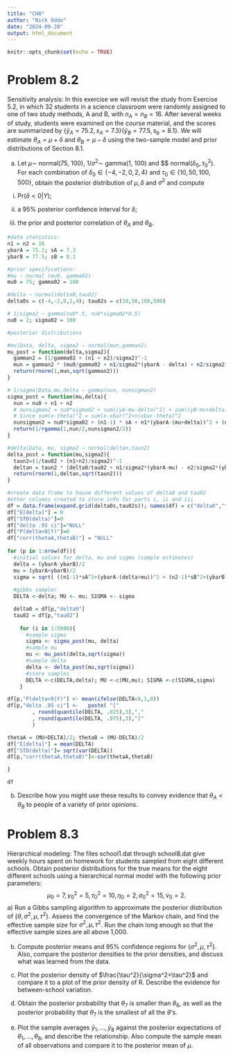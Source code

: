```yaml
---
title: "CH8"
author: "Nick Oddo"
date: "2024-09-28"
output: html_document
---
```



```r
knitr::opts_chunk$set(echo = TRUE)
```

# Problem 8.2

Sensitivity analysis: In this exercise we will revisit the study from Exercise 5.2, in which 32 students in a science classroom were randomly assigned to one of two study methods, A and B, with $n_A = n_B = 16$. After several weeks of study, students were examined on the course material, and the scores are summarized by $\{\bar{y}_A = 75.2, s_A = 7.3\} \{\bar{y}_B = 77.5, s_b = 8.1\}$. We will estimate $\theta_A = \mu + \delta$ and $\theta_B = \mu − \delta$ using the two-sample model and prior distributions of Section 8.1.

a) Let $\mu \sim$ normal(75, 100), $1/\sigma^2 \sim$ gamma(1, 100) and $\delta \sim $ normal($\delta_0, \tau_0^2$). For each combination of $\delta_0 \in \{−4,−2,0,2,4\}$ and $\tau_0 \in \{10,50,100,500\}$, obtain the posterior distribution of $\mu, \delta$ and $\sigma^2$ and compute

i. Pr($\delta < 0|Y$); 

ii. a 95% posterior confidence interval for $\delta$;

iii. the prior and posterior correlation of $θ_A$ and $θ_B$.

```r

#data statistics:
n1 = n2 = 16
ybarA = 75.2; sA = 7.3
ybarB = 77.5; sB = 8.1

#prior specifications:
#mu ~ normal (mu0, gamma02)
mu0 = 75; gamma02 = 100

#delta ~ normal(delta0,tau02)
delta0s = c(-4,-2,0,2,4); tau02s = c(10,50,100,500)

# 1/sigma2 ~ gamma(nu0*.5, nu0*sigma02*0.5)
nu0 = 2; sigma02 = 100

#posterior distributions

#mu|Data, delta, sigma2 ~ normal(mun,gamman2)
mu_post = function(delta,sigma2){
  gamman2 = (1/gamma02 + (n1 + n2)/sigma2)^-1
  mun = gamman2 * (mu0/gamma02 + n1/sigma2*(ybarA - delta) + n2/sigma2*(ybarB + delta))
  return(rnorm(1,mun,sqrt(gamman2)))
}

# 1/sigma|Data,mu,delta ~ gamma(nun, nunsigman2)
sigma_post = function(mu,delta){
  nun = nu0 + n1 + n2
  # nunsigman2 = nu0*sigma02 + sum((yA-mu-delta)^2) + sum((yB-mu+delta)^2)
  # Since sum(x-theta)^2 = sum(x-xbar)^2+n(xbar-theta)^2
  nunsigman2 = nu0*sigma02 + (n1-1) * sA + n1*(ybarA-(mu+delta))^2 + (n2-1)*sB+n1*(ybarB-(mu-delta))^2
  return(1/rgamma(1,nun/2,nunsigman2/2))
}

#delta|Data, mu, sigma2 ~ normal(deltan,taun2)
delta_post = function(mu,sigma2){
  taun2=(1/tau02 + (n1+n2)/sigma2)^-1
  deltan = taun2 * (delta0/tau02 + n1/sigma2*(ybarA-mu) - n2/sigma2*(ybarB-mu))
  return(rnorm(1,deltan,sqrt(taun2)))
}

#create data frame to house different values of delta0 and tau02
#other columns created to store info for parts i, ii and iii
df = data.frame(expand.grid(delta0s,tau02s)); names(df) = c("delta0","tau02")
df["E[delta]"] = 0
df["STD(delta)"]=0
df["delta .95 ci"]="NULL"
df["P(delta<0|Y)"]=0
df["corr(thetaA,thetaB)"] = "NULL"      
      
for (p in 1:nrow(df)){
  #initial values for delta, mu and sigma (sample estimates)
  delta = (ybarA-ybarB)/2
  mu = (ybarA+ybarB)/2
  sigma = sqrt( ((n1-1)*sA^2+(ybarA-(delta+mu))^2 + (n2-1)*sB^2+(ybarB-(delta-mu))^2)/(n1+n2) )
  
  #gibbs sampler
  DELTA <-delta; MU <- mu; SIGMA <- sigma

  delta0 = df[p,"delta0"]
  tau02 = df[p,"tau02"]
  
    for (i in 1:5000){
      #sample sigma
      sigma <- sigma_post(mu, delta)
      #sample mu
      mu <- mu_post(delta,sqrt(sigma))
      #sample delta
      delta <- delta_post(mu,sqrt(sigma))
      #store samples
      DELTA <-c(DELTA,delta); MU <-c(MU,mu); SIGMA <-c(SIGMA,sigma)
    }

df[p,"P(delta<0|Y)"] <- mean(ifelse(DELTA<0,1,0))
df[p,"delta .95 ci"] <-   paste( "["
        , round(quantile(DELTA, .025),3),","
        , round(quantile(DELTA, .975),3),"]"
        )

thetaA = (MU+DELTA)/2; thetaB = (MU-DELTA)/2
df["E[delta]"] = mean(DELTA)
df["STD(delta)"]= sqrt(var(DELTA))
df[p,"corr(thetaA,thetaB)"]<-cor(thetaA,thetaB)

}

df


```

b) Describe how you might use these results to convey evidence that
$\theta_A < \theta_B$ to people of a variety of prior opinions.


# Problem 8.3

Hierarchical modeling: The files school1.dat through school8.dat give weekly hours spent on homework for students sampled from eight different schools. Obtain posterior distributions for the true means for the eight different schools using a hierarchical normal model with the following prior parameters:
$$
μ_0 =7, γ_0^2 =5, τ_0^2 =10 ,η_0 = 2, σ_0^2 =15, ν_0 =2.
$$
a) Run a Gibbs sampling algorithm to approximate the posterior distribution of $\{θ,σ^2,μ,τ^2\}$. Assess the convergence of the Markov chain, and find the effective sample size for ${σ^2,μ,τ^2}$. Run the chain long enough so that the effective sample sizes are all above 1,000.

b) Compute posterior means and 95% confidence regions for $\{σ^2,μ,τ^2\}$. Also, compare the posterior densities to the prior densities, and discuss what was learned from the data.

c) Plot the posterior density of $\frac{\tau^2}{\sigma^2+\tau^2}$ and compare it to a plot of the prior density of R. Describe the evidence for between-school variation.

d) Obtain the posterior probability that $θ_7$ is smaller than $θ_6$, as well as the posterior probability that $θ_7$ is the smallest of all the $θ$’s.

e) Plot the sample averages $\bar{y}_1, \ldots,\bar{y}_8$ against the posterior expectations of $θ_1, \ldots , θ_8$, and describe the relationship. Also compute the sample mean of all observations and compare it to the posterior mean of $μ$.
